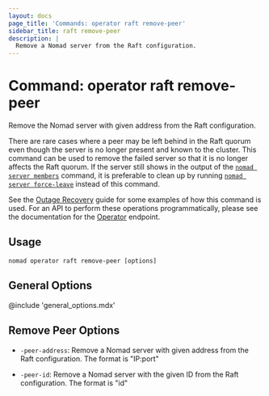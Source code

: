 ```yaml
---
layout: docs
page_title: 'Commands: operator raft remove-peer'
sidebar_title: raft remove-peer
description: |
  Remove a Nomad server from the Raft configuration.
---
```


# Command: operator raft remove-peer

Remove the Nomad server with given address from the Raft configuration.

There are rare cases where a peer may be left behind in the Raft quorum even
though the server is no longer present and known to the cluster. This command
can be used to remove the failed server so that it is no longer affects the Raft
quorum. If the server still shows in the output of the [`nomad server members`]
command, it is preferable to clean up by running [`nomad server force-leave`]
instead of this command.

See the [Outage Recovery] guide for some examples of how this command is used.
For an API to perform these operations programmatically, please see the
documentation for the [Operator] endpoint.

## Usage

```plaintext
nomad operator raft remove-peer [options]
```

## General Options

@include 'general_options.mdx'

## Remove Peer Options

- `-peer-address`: Remove a Nomad server with given address from the Raft
  configuration. The format is "IP:port"

- `-peer-id`: Remove a Nomad server with the given ID from the Raft
  configuration. The format is "id"

[`nomad server force-leave`]: /docs/commands/server/force-leave 'Nomad server force-leave command'
[`nomad server members`]: /docs/commands/server/members 'Nomad server members command'
[operator]:/1/api-docs/operator 'Nomad Operator API'
[outage recovery]: https://learn.hashicorp.com/nomad/operating-nomad/outage
